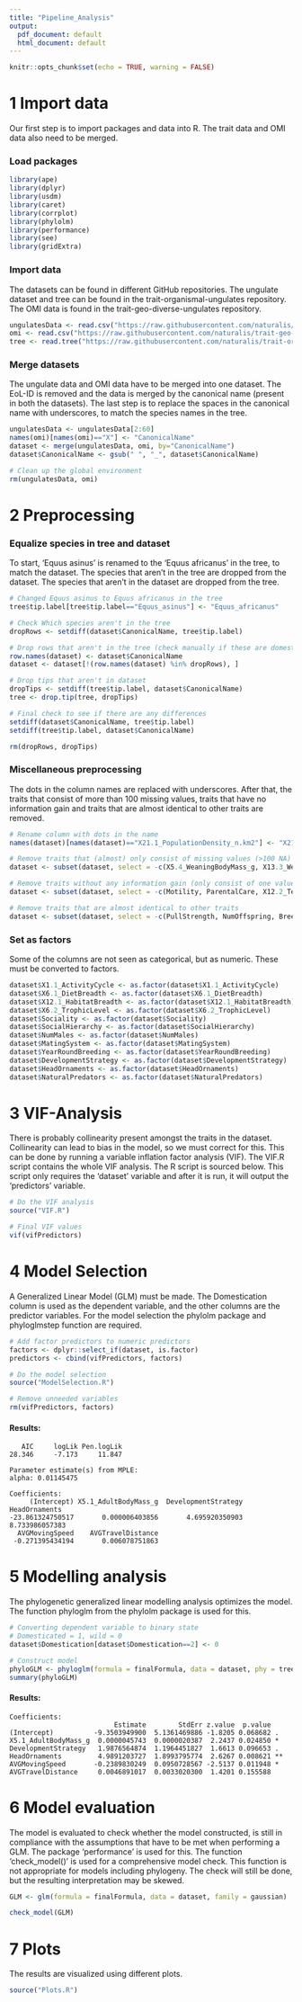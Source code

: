 ```yaml
---
title: "Pipeline_Analysis"
output:
  pdf_document: default
  html_document: default
---
```

```r
knitr::opts_chunk$set(echo = TRUE, warning = FALSE)
```

# 1 Import data
Our first step is to import packages and data into R. The trait data and OMI data also need to be merged.

### Load packages
```r
library(ape)
library(dplyr)
library(usdm)
library(caret)
library(corrplot)
library(phylolm)
library(performance)
library(see)
library(gridExtra)
```

### Import data
The datasets can be found in different GitHub repositories. The ungulate
dataset and tree can be found in the trait-organismal-ungulates repository. 
The OMI data is found in the trait-geo-diverse-ungulates repository.
```r
ungulatesData <- read.csv("https://raw.githubusercontent.com/naturalis/trait-organismal-ungulates/master/data/CSV/ungulatesTraits.csv")
omi <- read.csv("https://raw.githubusercontent.com/naturalis/trait-geo-diverse-ungulates/master/results/OMI/niche_traits.csv")
tree <- read.tree("https://raw.githubusercontent.com/naturalis/trait-organismal-ungulates/master/data/phylogeny/ungulates.tree")
```

### Merge datasets
The ungulate data and OMI data have to be merged into one dataset. The EoL-ID is
removed and the data is merged by the canonical name (present in both the
datasets). The last step is to replace the spaces in the canonical name with
underscores, to match the species names in the tree.
```r
ungulatesData <- ungulatesData[2:60]
names(omi)[names(omi)=="X"] <- "CanonicalName"
dataset <- merge(ungulatesData, omi, by="CanonicalName")
dataset$CanonicalName <- gsub(" ", "_", dataset$CanonicalName)

# Clean up the global environment 
rm(ungulatesData, omi)
```

# 2 Preprocessing
### Equalize species in tree and dataset
To start, 'Equus asinus' is renamed to the 'Equus africanus' in the tree, to
match the dataset. The species that aren't in the tree are dropped from the
dataset. The species that aren't in the dataset are dropped from the tree.
```r
# Changed Equus asinus to Equus africanus in the tree 
tree$tip.label[tree$tip.label=="Equus_asinus"] <- "Equus_africanus"

# Check Which species aren't in the tree
dropRows <- setdiff(dataset$CanonicalName, tree$tip.label)

# Drop rows that aren't in the tree (check manually if these are domesticated)
row.names(dataset) <- dataset$CanonicalName
dataset <- dataset[!(row.names(dataset) %in% dropRows), ]

# Drop tips that aren't in dataset
dropTips <- setdiff(tree$tip.label, dataset$CanonicalName)
tree <- drop.tip(tree, dropTips)

# Final check to see if there are any differences
setdiff(dataset$CanonicalName, tree$tip.label)
setdiff(tree$tip.label, dataset$CanonicalName)

rm(dropRows, dropTips)
```

### Miscellaneous preprocessing
The dots in the column names are replaced with underscores. After that, the
traits that consist of more than 100 missing values, traits that have no
information gain and traits that are almost identical to other traits are
removed.
```r
# Rename column with dots in the name
names(dataset)[names(dataset)=="X21.1_PopulationDensity_n.km2"] <- "X21.1_PopulationDensity_n_km2"

# Remove traits that (almost) only consist of missing values (>100 NA)
dataset <- subset(dataset, select = -c(X5.4_WeaningBodyMass_g, X13.3_WeaningHeadBodyLen_mm, X13.2_NeonateHeadBodyLen_mm, X18.1_BasalMetRate_mLO2hr, X5.2_BasalMetRateMass_g, X2.1_AgeatEyeOpening_d, X8.1_AdultForearmLen_mm, X10.1_PopulationGrpSize))

# Remove traits without any information gain (only consist of one value)
dataset <- subset(dataset, select = -c(Motility, ParentalCare, X12.2_Terrestriality))

# Remove traits that are almost identical to other traits
dataset <- subset(dataset, select = -c(PullStrength, NumOffspring, BreedingInterval, Diet, MaturityReachFemale, MaturityReachMale, X22.2_HomeRange_Indiv_km2, X5.3_NeonateBodyMass_g, X16.1_LittersPerYear,X7.1_DispersalAge_d))
```

### Set as factors
Some of the columns are not seen as categorical, but as numeric. These must be converted
to factors.
```r
dataset$X1.1_ActivityCycle <- as.factor(dataset$X1.1_ActivityCycle)
dataset$X6.1_DietBreadth <- as.factor(dataset$X6.1_DietBreadth)
dataset$X12.1_HabitatBreadth <- as.factor(dataset$X12.1_HabitatBreadth)
dataset$X6.2_TrophicLevel <- as.factor(dataset$X6.2_TrophicLevel)
dataset$Sociality <- as.factor(dataset$Sociality)
dataset$SocialHierarchy <- as.factor(dataset$SocialHierarchy)
dataset$NumMales <- as.factor(dataset$NumMales)
dataset$MatingSystem <- as.factor(dataset$MatingSystem)
dataset$YearRoundBreeding <- as.factor(dataset$YearRoundBreeding)
dataset$DevelopmentStrategy <- as.factor(dataset$DevelopmentStrategy)
dataset$HeadOrnaments <- as.factor(dataset$HeadOrnaments)
dataset$NaturalPredators <- as.factor(dataset$NaturalPredators)
```

# 3 VIF-Analysis
There is probably collinearity present amongst the traits in the dataset.
Collinearity can lead to bias in the model, so we must correct for this. This
can be done by running a variable inflation factor analysis (VIF). The VIF.R
script contains the whole VIF analysis. The R script is sourced below. This
script only requires the 'dataset' variable and after it  is run, it will output the 'predictors' variable.
```r
# Do the VIF analysis
source("VIF.R")

# Final VIF values
vif(vifPredictors)
```

# 4 Model Selection
A Generalized Linear Model (GLM) must be made. The Domestication column is
used as the dependent variable, and the other columns are the predictor
variables. For the model selection the phylolm package and phyloglmstep function
are required.
```r
# Add factor predictors to numeric predictors
factors <- dplyr::select_if(dataset, is.factor)
predictors <- cbind(vifPredictors, factors)

# Do the model selection
source("ModelSelection.R")

# Remove unneeded variables
rm(vifPredictors, factors)
```

#### Results:
      
       AIC     logLik Pen.logLik 
    28.346     -7.173     11.847 
    
    Parameter estimate(s) from MPLE:
    alpha: 0.01145475 
    
    Coefficients:
         (Intercept) X5.1_AdultBodyMass_g  DevelopmentStrategy        HeadOrnaments 
    -23.861324750517       0.000006403856       4.695920350903       8.733986057383 
      AVGMovingSpeed    AVGTravelDistance 
     -0.271395434194       0.006078751863 


# 5 Modelling analysis
The phylogenetic generalized linear modelling analysis optimizes the model. The
function phyloglm from the phylolm package is used for this.
```r
# Converting dependent variable to binary state
# Domesticated = 1, wild = 0
dataset$Domestication[dataset$Domestication==2] <- 0

# Construct model
phyloGLM <- phyloglm(formula = finalFormula, data = dataset, phy = tree, method = "logistic_MPLE", btol = 36, log.alpha.bound = 4)
summary(phyloGLM)
```

#### Results:

    
    Coefficients:
                              Estimate        StdErr z.value  p.value   
    (Intercept)          -9.3503949900  5.1361469886 -1.8205 0.068682 . 
    X5.1_AdultBodyMass_g  0.0000045743  0.0000020387  2.2437 0.024850 * 
    DevelopmentStrategy   1.9876564874  1.1964451827  1.6613 0.096653 . 
    HeadOrnaments         4.9891203727  1.8993795774  2.6267 0.008621 **
    AVGMovingSpeed       -0.2389830249  0.0950728567 -2.5137 0.011948 * 
    AVGTravelDistance     0.0046891017  0.0033020300  1.4201 0.155588  


# 6 Model evaluation
The model is evaluated to check whether the model constructed, is still in
compliance with the assumptions that have to be met when performing a GLM. The
package 'performance' is used for this. The function 'check_model()' is used for
a comprehensive model check. This function is not appropriate for models
including phylogeny. The check will still be done, but the resulting
interpretation may be skewed.
```r
GLM <- glm(formula = finalFormula, data = dataset, family = gaussian)

check_model(GLM)
```


# 7 Plots
The results are visualized using different plots.

```r
source("Plots.R")

```
